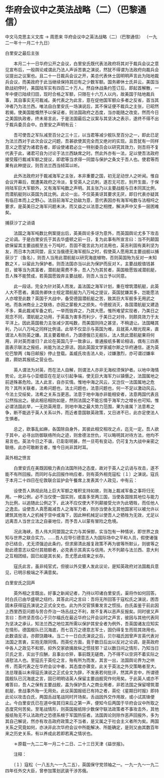 # 华府会议中之英法战略（二）（巴黎通信）

中文马克思主义文库 -> 周恩来
华府会议中之英法战略（二）（巴黎通信）
（一九二一年十一月二十九日）


白里安之最后主张

　　本月二十一日华府公开之会议，白里安氏既代表法政府将其对于裁兵会议之意见宣布后，一般舆论咸谓此乃法人声诉苦衷之演说，然犹不得谓为法政府向裁兵会议提出之议案也。且二十一日裁兵会议之开，美总代表休士固明明声言此为陆地裁兵会议，而美政府于此当继续保持其旧有之少数军额。国务卿休士氏并云，美国当欧战初停时，美国陆军实有四百二十万人。然自休战条约签订后，即起首解散，一年中便已陆续归田，现时合格之军额，只限在十六万人以内，故美国于陆地裁兵事，其自事实无可裁减。美代表之为此言，意在促他国军额众多者之反省，首当其冲者乃为法兰西。唯法自白里安氏一场演说后，其不保证便不裁兵之主张，已昭然若揭，使美国能慨然予以保证者，则法国政府之态度，当亦能随之改变。然而今日之美国执政者，终未易言此，于是法国最后之议案与其坚决之表示，遂终不得不出于裁兵委员会中。白里安之声明有云：

　　吾可使吾之军队减至百分之三十三，以当君等减少舰队至百分之一，即此已足为法兰西对于此次会议之问题，吾甚欲使其完全而又绝对的实现。且吾犹有一同样意义之愿望为诸君告者，即设使诸君必立一特别委员会以研究其效力，则吾将不复代表于此，诸君可自为讨论于法兰西缺席之时。然此外亦有一法，足以使吾法政府接受履行裁减军额之提议，即君等当求得一同盟与保护之条文于吾人也。使君等而果有此种提议，则吾法兰西当倾耳以听。

　　此外法政府对于裁减海军之主张，本非重要之国，初无足动世人之听闻。惟自会议开幕后，既遭美政府之冷淡，复受英人之讥刺，遂忍无可忍，别开生面，于保持陆军巨大军额外，又有海军吨数之声明。其主张乃以主要战舰与日本同其比例，而潜航艇则以英国为其比例。此论一出，不仅英美讶其要求无厌，即日代表亦疑其有临日本而上之野心。法目前海军之劲敌为意，意代表因亦有海军吨数与法相埒之要求，是英美日之海军问题未决，而又益之以法意之相搅，解决声中又多一层困难矣。

捕获沙丁之诮语

　　法国之海军吨数比例案提出后，英美舆论多讶为意外，而英国舆论尤多下攻击之论调。于是白里安氏于其去华盛顿之前一日，复为此事有所宣言曰：当不列颠国欲保留其主要战舰至五十万吨时，吾固不能言此为对法用也，英吉利固有美利坚为友，而日本为其同盟，且又当俄德无海军舰队之时，假使英人愿用其主要战舰以捕获沙丁（鱼名），则吾人当用此潜航艇以研究海底植物，否则英国殆为反对一未知数之Ｘ，以留此为保护者。则吾法国亦当以此为保护而反对Ｘ。主要战舰值钱甚巨，彼等当为其富者，潜航艇需费不多，吾人乃为其贫者，英国极愿毁减潜航艇，吾人殊不能赞成，若英国愿毁弃主要战舰，则吾人当立予以同意。

　　此一段话，完全为针对英人而发。盖法国之海军计划，重在增筑潜航艇，此英人大不愿者。美国务卿休士规定潜航艇为八万吨之提议，英国犹嫌其多，岂能愿法人亦增至此数？英国于大战中，备受德国潜航艇之苦，致其巨大军舰多无用武之地。而各洲商业上之联络，亦因之蒙极大之损失。今德舰消灭，各国潜航艇又建造不多，乘此裁减军备之机，一举而毁弃之，乃其大愿。惟所难望实现者，乃美日之观念不同，潜航艇之功用，于英虽为害多而利少，于美日之对待，则颇具效力于太平洋上。因此英国极力主张减少其吨数，而美国则持之甚坚，不稍退让。法国睹其利，乃以八万吨之同样比例请。此举不仅显示与英国为难，且就英人眼光观来，直谓法人有防英之嫌。其主要着眼点，乃谓德俄已无舰队，法人筑此潜航艇果将何用，非对英而谁归？此论在英国几乎一致承认，普通报纸多著论相诘，偶有三四表面表示联法之报纸，尚能为法之原谅。因此英国文学家威尔斯之华府通信，遂为英伦巴黎两《每日邮报》停止登载。盖威氏攻击法人处，过嫌激烈，亦可谓过嫌率直，颇妨其报纸之营业也。

　　英人谓法为对英，而在法人自解，则谓法人亦非无海权须保护者。以地中海情势论，北非与小亚细亚在在足以引起争端，使无巨大海军力以镇慑之，法国属地之前途殊甚危险。法人此言，自亦实情。惟地中海之风云，又岂仅一法国属地之危险？其所关联者，法希问题也，法土问题也，法意问题也，何一不足以激动风云。今法土交绥矣，法希之关系当更恶。法意于地中海亦非能相安者，法意两国代表且公然指出之。彼此相忌相防如是，然则法国之不能忘情于海军力之增长也可知。惟必谓法国此举，一无防英用意，则地中海之最大势力范围，果为谁属？法意希之争，断不能逃于英人关系以外，而近者意国联英政策，又日进不已，此亦足使法人生惧者。

　　总之，欧事乱如麻，各国除自身外，其彼此相交相攻之点，迄无一定。吾人欲于其中，必寻出防御联络所向之迹，则舍德法世仇，可以略明其对待方法，他均不易言也。英法今日之不谐，已彰彰明甚，然一旦苟有变动，仍可复为大战中亲密之联络，此亦可敢断言者，惟今日尚非其时耳。

英外相之愤言

　　白里安氏在美既因极力表白法国所持之态度，故对于英人之讥诮与攻击，遂不能不有所回报。而同时与此回报作响应者，则有英外相克寇松〔１〕之演说。寇氏于本月二十四日在伦敦联合监护会午餐席上发表其个人政见，中有云：

　　设使吾人熟视此陆上巨大军额之堆积支持如故，则海上裁减军备之事将归无用。一种公例，必不当仅使一国实则，或虽多至两三国，当使各国按其地位与能力为比例，以追随此公例之下，此决不应仅使大不列颠接受允许为此牺牲，而任他人之逸去。设使吾人真愿裁减吾人之海军力者，则亦当使永无其他国家可以被允许以建筑其他攻人之机械于空中或海下，因此种机械足以使吾人之牺牲为无效，尤足以远离吾人当世立法之自豪地位，而予吾人以蒙有冒险之危境。

　　况此海峡，吾人伟大同盟国之实力与其保御，实当包有一种情状，即世界之良知与世界之联合实力。......吾人应导引德意志人为国际场中之平和人员，假使诸强亦已结合，尤无须强迫此条约，但求廓清此报复政策不再为彼等所默认，则彼等之助此德意志以偿付其赔额者，必克表示其真实与信用。大不列颠与法兰西、意大利之互相团结，固已如是其长矣，吾尤愿此结束之长存。

　　寇氏此言，虽非纯官式，但彼以外交要人发此议论，是知英政府对法国裁兵意见，已明示极端之不满意矣。

白里安氏之回声

　　英外相之言既出，好事之新闻记者，乃持以叩诸白里安氏，渠将作如何回答。时白氏已由华盛顿之纽约，其答此问之言曰：吾将无所回答于寇松氏之演说，困吾固未获得寇氏演说之正式全文也。此为外交官慎重发言之惯技。白氏盖鉴于前此因上西里西亚问题与劳合乔治一场舌战之不利，故不复再以恶声反报矣。同时彼又声言曰：吾终坚吾信心于贝尔福氏在最近华府公开会议时之声言，彼因与其他代表同为坚决之承认，知法兰西之地位其所需以保护其安全者为例外，吾英国诸友应知实在情形。德国舰队已沉海底，而七百万之德意志军士，固仍得复生而现其效用也。此数语反诘，亦颇饶趣味。当二十一日白氏演说之后，贝尔福氏因曾声言英代表对法国之苦衷，实抱无限同情。而英伦方面，竟于数日后出以反对之论调，是英政府中各人之政见不和邪，抑外交家欲擒故纵之惯技邪？证以数日间之情形，乃知当日贝氏之言，实出于应酬，且事出仓猝，事前既无磋商，乃不得不以空洞不着实际之语慰法人也。至寇氏于英伦之言，殆有所为而发，其言一出，法国舆论界为之哄传，而英代表之在华府会议中者，其态度亦骤变。此关于英法之外交策略者至大。法总理虽以未得寇氏演说之正式全文为辞，不发表若何批评，然其声言中，所谓德国舰队已沉海底之言，固已明明诘英人保留主要战舰究作何用矣。于此英人或亦不难答曰，吾人之保有主要战舰，盖为保护吾人之商业用者，非若法国之保留增筑潜航艇，舍战事外殆一无用处。此议英国报纸已有持之者，英伦《星期日时报》即持此论以攻击白氏，两国舌战笔战同时开场矣。舌战因外交作用故，或小试其锋便止。今白里安氏已在道中俟其归来后之第一声，便知今后两国于华府会议中所取之态度究何苦矣。至笔战情形，则英国报纸除少数保守联法政策者不事攻击外，其他报纸殆无不认法政府之恐德系根于军国热狂者。法国舆论则除作恶声回报外，多为其自己解说，然亦有攻击政府政策之不当者，是又属之于社会主义者所为矣。两国关系之究竟如何，亦决非此次华府会议中所能解决、所能确定，是则又由其数百年来之历史关系，有以养成此若即若离之情状也。



　　＊原载一九二二年一月二十二日、二十三日天津《益世报》。

　　注释：

　　〔１〕寇松（一八五九～一九二五），英国保守党领袖之一。一九一九～一九二四年任外交大臣，曾参加策划武装干涉苏俄。



